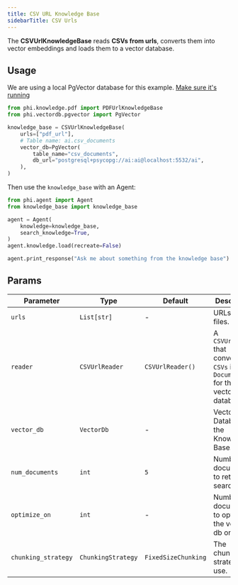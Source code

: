 ```yaml
---
title: CSV URL Knowledge Base
sidebarTitle: CSV Urls
---
```


The **CSVUrlKnowledgeBase** reads **CSVs from urls**, converts them into vector embeddings and loads them to a vector database.

## Usage

<Note>

We are using a local PgVector database for this example. [Make sure it's running](https://docs.phidata.com/vectordb/pgvector)

</Note>

```python knowledge_base.py
from phi.knowledge.pdf import PDFUrlKnowledgeBase
from phi.vectordb.pgvector import PgVector

knowledge_base = CSVUrlKnowledgeBase(
    urls=["pdf_url"],
    # Table name: ai.csv_documents
    vector_db=PgVector(
        table_name="csv_documents",
        db_url="postgresql+psycopg://ai:ai@localhost:5532/ai",
    ),
)
```

Then use the `knowledge_base` with an Agent:

```python agent.py
from phi.agent import Agent
from knowledge_base import knowledge_base

agent = Agent(
    knowledge=knowledge_base,
    search_knowledge=True,
)
agent.knowledge.load(recreate=False)

agent.print_response("Ask me about something from the knowledge base")
```

## Params

| Parameter           | Type                                     | Default           | Description                                                                         |
| ------------------- | ---------------------------------------- | ----------------- | ----------------------------------------------------------------------------------- |
| `urls`              | `List[str]`                              | -                 | URLs for `PDF` files.                                                               |
| `reader`            | `CSVUrlReader`                           | `CSVUrlReader()`  | A `CSVUrlReader` that converts the `CSVs` into `Documents` for the vector database. |
| `vector_db`         | `VectorDb`                               | -                 | Vector Database for the Knowledge Base.                                             |
| `num_documents`     | `int`                                    | `5`               | Number of documents to return on search.                                            |
| `optimize_on`       | `int`                                    | -                 | Number of documents to optimize the vector db on.                                   |
| `chunking_strategy` | `ChunkingStrategy`                       | `FixedSizeChunking` | The chunking strategy to use.                                                       |

